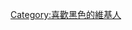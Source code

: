 {{Userbox
  |border-c = #000000
  |border-s = 1
  |id-c     = #000000
  |id-s     = 12
  |id-fc    = #EEEEEE
  |info-s   = 10
  |info-fc  = #747474
  |id       = 黑色
  |info     = 這個用戶喜歡'''[[黑色]]'''。
}}

<includeonly>[[Category:喜歡黑色的維基人]]</includeonly>